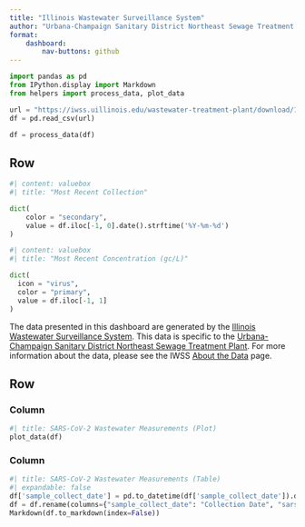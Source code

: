 ```yaml
---
title: "Illinois Wastewater Surveillance System"
author: "Urbana-Champaign Sanitary District Northeast Sewage Treatment Plant"
format: 
    dashboard:
        nav-buttons: github
---
```


```python
import pandas as pd
from IPython.display import Markdown
from helpers import process_data, plot_data
```

```python
url = "https://iwss.uillinois.edu/wastewater-treatment-plant/download/159/"
df = pd.read_csv(url)
```

```python
df = process_data(df)
```

## Row

```python
#| content: valuebox
#| title: "Most Recent Collection"

dict(
    color = "secondary",
    value = df.iloc[-1, 0].date().strftime('%Y-%m-%d')
)
```

```python
#| content: valuebox
#| title: "Most Recent Concentration (gc/L)"

dict(
  icon = "virus",
  color = "primary",
  value = df.iloc[-1, 1]
)
```

::: {expandable="false"}
The data presented in this dashboard are generated by the [Illinois Wastewater Surveillance System](https://iwss.uillinois.edu/). This data is specific to the [Urbana-Champaign Sanitary District Northeast Sewage Treatment Plant](https://iwss.uillinois.edu/wastewater-treatment-plant/159/?target=SARS-CoV-2). For more information about the data, please see the IWSS [About the Data](https://iwss.uillinois.edu/about/data-readme/) page.
:::

## Row

### Column {width="70%"}

```python
#| title: SARS-CoV-2 Wastewater Measurements (Plot)
plot_data(df)
```

### Column

```python
#| title: SARS-CoV-2 Wastewater Measurements (Table)
#| expandable: false
df['sample_collect_date'] = pd.to_datetime(df['sample_collect_date']).dt.date
df = df.rename(columns={"sample_collect_date": "Collection Date", "sars_cov_2": "Gene Copies per Liter"})
Markdown(df.to_markdown(index=False))
```
